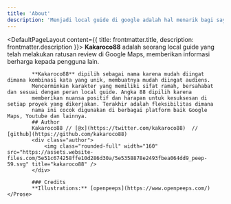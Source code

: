 ```yaml
---
title: 'About'
description: 'Menjadi local guide di google adalah hal menarik bagi saya selain dapat memberikan manfaat kepada semua orang kita juga bisa mencicipi makanan, minuman, rasa tiap produk, karakter manusia baik pekerjanya, pemilik tokonya, berinteraksi dengan banyak orang dan masih banyak lagi sehingga bisa berkontribusi di google maps dan masyarakat dunia. Sehingga kadang mendapatkan kelemahan dan kelebihan masing-masing tempat yang dapat disatukan untuk menjadikannya sempurna.'
---
```


<DefaultPageLayout content={{ title: frontmatter.title, description: frontmatter.description }}>
    <Prose>
            **Kakaroco88** adalah seorang local guide yang telah melakukan ratusan review di Google Maps, memberikan informasi berharga kepada pengguna lain.

            **Kakaroco88** dipilih sebagai nama karena mudah diingat dimana kombinasi kata yang unik, membuatnya mudah diingat audiens.
            Mencerminkan karakter yang memiliki sifat ramah, bersahabat dan sesuai dengan peran local guide. Angka 88 dipilih karena
            memberikan nuansa positif dan harapan untuk kesuksesan di setiap proyek yang dikerjakan. Terakhir adalah fleksibilitas dimana
            nama ini cocok digunakan di berbagai platform baik Google Maps, Youtube dan lainnya. 
            ## Author
            Kakaroco88 // [@x](https://twitter.com/kakaroco88)  // [github](https://github.com/kakaroco88)
            <div class="author">
                <img class="rounded-full" width="160" src="https://assets.website-files.com/5e51c674258ffe10d286d30a/5e5358878e2493fbea064dd9_peep-59.svg" title="kakaroco88" />
            </div>

            ### Credits
            **Illustrations:** [openpeeps](https://www.openpeeps.com/)
    </Prose>
</DefaultPageLayout>


